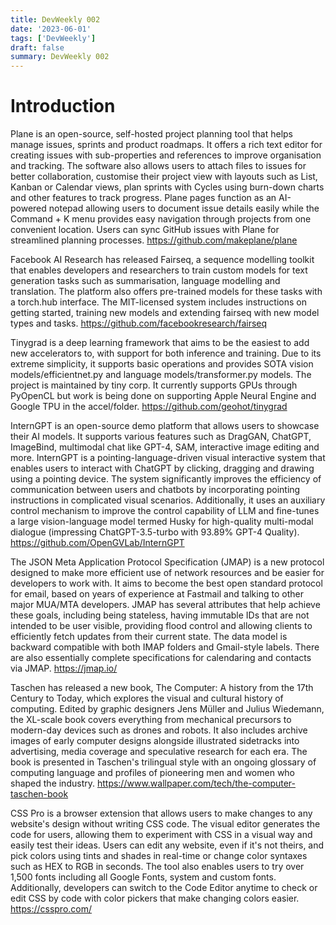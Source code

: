 ```yaml
---
title: DevWeekly 002
date: '2023-06-01'
tags: ['DevWeekly']
draft: false
summary: DevWeekly 002
---
```


# Introduction

Plane is an open-source, self-hosted project planning tool that helps manage issues, sprints and product roadmaps. It offers a rich text editor for creating issues with sub-properties and references to improve organisation and tracking. The software also allows users to attach files to issues for better collaboration, customise their project view with layouts such as List, Kanban or Calendar views, plan sprints with Cycles using burn-down charts and other features to track progress. Plane pages function as an AI-powered notepad allowing users to document issue details easily while the Command + K menu provides easy navigation through projects from one convenient location. Users can sync GitHub issues with Plane for streamlined planning processes.
https://github.com/makeplane/plane

Facebook AI Research has released Fairseq, a sequence modelling toolkit that enables developers and researchers to train custom models for text generation tasks such as summarisation, language modelling and translation. The platform also offers pre-trained models for these tasks with a torch.hub interface. The MIT-licensed system includes instructions on getting started, training new models and extending fairseq with new model types and tasks.
https://github.com/facebookresearch/fairseq

Tinygrad is a deep learning framework that aims to be the easiest to add new accelerators to, with support for both inference and training. Due to its extreme simplicity, it supports basic operations and provides SOTA vision models/efficientnet.py and language models/transformer.py models. The project is maintained by tiny corp. It currently supports GPUs through PyOpenCL but work is being done on supporting Apple Neural Engine and Google TPU in the accel/folder.
https://github.com/geohot/tinygrad

InternGPT is an open-source demo platform that allows users to showcase their AI models. It supports various features such as DragGAN, ChatGPT, ImageBind, multimodal chat like GPT-4, SAM, interactive image editing and more. InternGPT is a pointing-language-driven visual interactive system that enables users to interact with ChatGPT by clicking, dragging and drawing using a pointing device. The system significantly improves the efficiency of communication between users and chatbots by incorporating pointing instructions in complicated visual scenarios. Additionally, it uses an auxiliary control mechanism to improve the control capability of LLM and fine-tunes a large vision-language model termed Husky for high-quality multi-modal dialogue (impressing ChatGPT-3.5-turbo with 93.89% GPT-4 Quality).
https://github.com/OpenGVLab/InternGPT

The JSON Meta Application Protocol Specification (JMAP) is a new protocol designed to make more efficient use of network resources and be easier for developers to work with. It aims to become the best open standard protocol for email, based on years of experience at Fastmail and talking to other major MUA/MTA developers. JMAP has several attributes that help achieve these goals, including being stateless, having immutable IDs that are not intended to be user visible, providing flood control and allowing clients to efficiently fetch updates from their current state. The data model is backward compatible with both IMAP folders and Gmail-style labels. There are also essentially complete specifications for calendaring and contacts via JMAP.
https://jmap.io/

Taschen has released a new book, The Computer: A history from the 17th Century to Today, which explores the visual and cultural history of computing. Edited by graphic designers Jens Müller and Julius Wiedemann, the XL-scale book covers everything from mechanical precursors to modern-day devices such as drones and robots. It also includes archive images of early computer designs alongside illustrated sidetracks into advertising, media coverage and speculative research for each era. The book is presented in Taschen's trilingual style with an ongoing glossary of computing language and profiles of pioneering men and women who shaped the industry.
https://www.wallpaper.com/tech/the-computer-taschen-book

CSS Pro is a browser extension that allows users to make changes to any website's design without writing CSS code. The visual editor generates the code for users, allowing them to experiment with CSS in a visual way and easily test their ideas. Users can edit any website, even if it's not theirs, and pick colors using tints and shades in real-time or change color syntaxes such as HEX to RGB in seconds. The tool also enables users to try over 1,500 fonts including all Google Fonts, system and custom fonts. Additionally, developers can switch to the Code Editor anytime to check or edit CSS by code with color pickers that make changing colors easier.
https://csspro.com/
